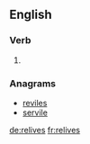==English==

===Verb===
{{head|en}}

# {{en-third-person singular of|relive}}

===Anagrams===
* [[reviles#English|reviles]]
* [[servile#English|servile]]

[[de:relives]]
[[fr:relives]]